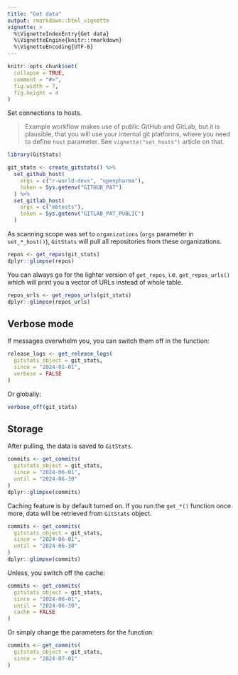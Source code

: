 ```yaml
---
title: "Get data"
output: rmarkdown::html_vignette
vignette: >
  %\VignetteIndexEntry{Get data}
  %\VignetteEngine{knitr::rmarkdown}
  %\VignetteEncoding{UTF-8}
---
```


```r
knitr::opts_chunk$set(
  collapse = TRUE,
  comment = "#>",
  fig.width = 7,
  fig.height = 4
)
```

Set connections to hosts.

> Example workflow makes use of public GitHub and GitLab, but it is plausible, that you will use your internal git platforms, where you need to define `host` parameter. See `vignette("set_hosts")` article on that.

```r
library(GitStats)

git_stats <- create_gitstats() %>%
  set_github_host(
    orgs = c("r-world-devs", "openpharma"),
    token = Sys.getenv("GITHUB_PAT")
  ) %>%
  set_gitlab_host(
    orgs = c("mbtests"),
    token = Sys.getenv("GITLAB_PAT_PUBLIC")
  )
```

As scanning scope was set to `organizations` (`orgs` parameter in `set_*_host()`), `GitStats` will pull all repositories from these organizations.

```r
repos <- get_repos(git_stats)
dplyr::glimpse(repos)
```

You can always go for the lighter version of `get_repos`, i.e. `get_repos_urls()` which will print you a vector of URLs instead of whole table.

```r
repos_urls <- get_repos_urls(git_stats)
dplyr::glimpse(repos_urls)
```

## Verbose mode

If messages overwhelm you, you can switch them off in the function:

```r
release_logs <- get_release_logs(
  gitstats_object = git_stats, 
  since = "2024-01-01", 
  verbose = FALSE
)
```

Or globally:

```r
verbose_off(git_stats)
```

## Storage

After pulling, the data is saved to `GitStats`.

```r
commits <- get_commits(
  gitstats_object = git_stats, 
  since = "2024-06-01", 
  until = "2024-06-30"
)
dplyr::glimpse(commits)
```

Caching feature is by default turned on. If you run the `get_*()` function once more, data will be retrieved from `GitStats` object.

```r
commits <- get_commits(
  gitstats_object = git_stats, 
  since = "2024-06-01", 
  until = "2024-06-30"
)
dplyr::glimpse(commits)
```

Unless, you switch off the cache:

```r
commits <- get_commits(
  gitstats_object = git_stats, 
  since = "2024-06-01", 
  until = "2024-06-30",
  cache = FALSE
)
```

Or simply change the parameters for the function:

```r
commits <- get_commits(
  gitstats_object = git_stats, 
  since = "2024-07-01"
)
```
